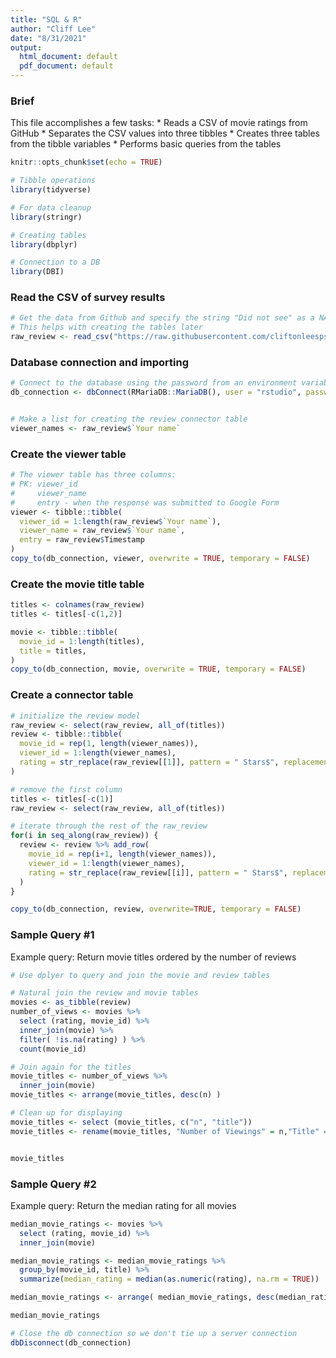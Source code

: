 ```yaml
---
title: "SQL & R"
author: "Cliff Lee"
date: "8/31/2021"
output:
  html_document: default
  pdf_document: default
---
```


### Brief
This file accomplishes a few tasks:
* Reads a CSV of movie ratings from GitHub
* Separates the CSV values into three tibbles
* Creates three tables from the tibble variables
* Performs basic queries from the tables

```r
knitr::opts_chunk$set(echo = TRUE)

# Tibble operations
library(tidyverse)

# For data cleanup
library(stringr)

# Creating tables
library(dbplyr)

# Connection to a DB
library(DBI)

```

### Read the CSV of survey results
```r
# Get the data from Github and specify the string "Did not see" as a NA value
# This helps with creating the tables later
raw_review <- read_csv("https://raw.githubusercontent.com/cliftonleesps/607_acq_mgt/main/week2/rate_recent_movies.csv", show_col_types=FALSE, na=c("Did not see"))

```

### Database connection and importing
```r
# Connect to the database using the password from an environment variable
db_connection <- dbConnect(RMariaDB::MariaDB(), user = "rstudio", password = Sys.getenv("RSTUDIO_PASS"), dbname = 'movie_reviews')


# Make a list for creating the review connector table
viewer_names <- raw_review$`Your name`

```


### Create the viewer table
```r

# The viewer table has three columns:
# PK: viewer_id 
#     viewer_name
#     entry - when the response was submitted to Google Form
viewer <- tibble::tibble(
  viewer_id = 1:length(raw_review$`Your name`),
  viewer_name = raw_review$`Your name`,
  entry = raw_review$Timestamp
)
copy_to(db_connection, viewer, overwrite = TRUE, temporary = FALSE)

```


### Create the movie title table
```r
titles <- colnames(raw_review)
titles <- titles[-c(1,2)] 

movie <- tibble::tibble(
  movie_id = 1:length(titles),
  title = titles,
)
copy_to(db_connection, movie, overwrite = TRUE, temporary = FALSE)

```

### Create a connector table

```r
# initialize the review model
raw_review <- select(raw_review, all_of(titles))
review <- tibble::tibble(
  movie_id = rep(1, length(viewer_names)),
  viewer_id = 1:length(viewer_names),
  rating = str_replace(raw_review[[1]], pattern = " Stars$", replacement = "")
)

# remove the first column
titles <- titles[-c(1)] 
raw_review <- select(raw_review, all_of(titles))

# iterate through the rest of the raw_review
for(i in seq_along(raw_review)) {       
  review <- review %>% add_row(
    movie_id = rep(i+1, length(viewer_names)),
    viewer_id = 1:length(viewer_names),
    rating = str_replace(raw_review[[i]], pattern = " Stars$", replacement = "")
  )
}

copy_to(db_connection, review, overwrite=TRUE, temporary = FALSE)

```


### Sample Query #1

Example query: Return movie titles ordered by the number of reviews

```r

# Use dplyer to query and join the movie and review tables

# Natural join the review and movie tables
movies <- as_tibble(review)
number_of_views <- movies %>%
  select (rating, movie_id) %>%
  inner_join(movie) %>%
  filter( !is.na(rating) ) %>%
  count(movie_id)

# Join again for the titles
movie_titles <- number_of_views %>%
  inner_join(movie)
movie_titles <- arrange(movie_titles, desc(n) )

# Clean up for displaying
movie_titles <- select (movie_titles, c("n", "title"))
movie_titles <- rename(movie_titles, "Number of Viewings" = n,"Title" = title)


movie_titles
```



### Sample Query #2

Example query: Return the median rating for all movies

```r
median_movie_ratings <- movies %>%
  select (rating, movie_id) %>%
  inner_join(movie) 

median_movie_ratings <- median_movie_ratings %>%
  group_by(movie_id, title) %>%
  summarize(median_rating = median(as.numeric(rating), na.rm = TRUE)) 

median_movie_ratings <- arrange( median_movie_ratings, desc(median_rating))

median_movie_ratings
```


```r
# Close the db connection so we don't tie up a server connection
dbDisconnect(db_connection)
```